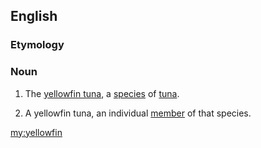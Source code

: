 ==English==

===Etymology===
{{compound|yellow|fin}}

===Noun===
{{en-noun|s|-}}
#{{uncountable}} The [[yellowfin tuna]], a [[species]] of [[tuna]].
#{{countable}} A yellowfin tuna, an individual [[member]] of that species.

{{trans-top|{{uncountable}} The [[yellowfin tuna]], a [[species]] of [[tuna]].}}
{{trans-mid}}
{{trans-bottom}}

{{trans-top|{{countable}} A yellowfin tuna, an individual [[member]] of that species.}}
{{trans-mid}}
{{trans-bottom}}

[[my:yellowfin]]